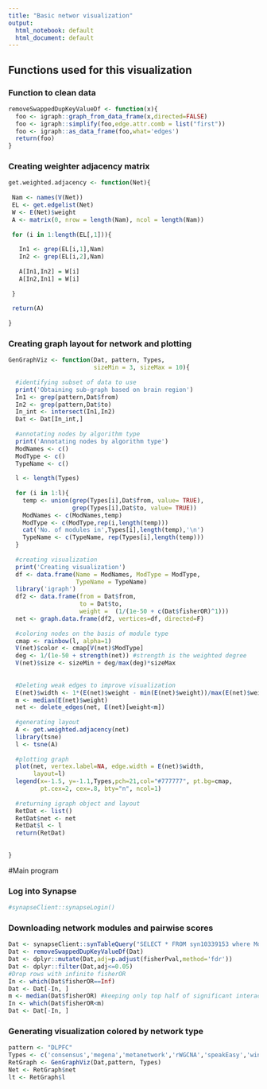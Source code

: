 ```yaml
---
title: "Basic networ visualization"
output:
  html_notebook: default
  html_document: default
---
```


## Functions used for this visualization

### Function to clean data

```r

removeSwappedDupKeyValueDf <- function(x){
  foo <- igraph::graph_from_data_frame(x,directed=FALSE)
  foo <- igraph::simplify(foo,edge.attr.comb = list("first"))
  foo <- igraph::as_data_frame(foo,what='edges')
  return(foo)
}
```


### Creating weighter adjacency matrix 

```r
get.weighted.adjacency <- function(Net){
  
 Nam <- names(V(Net))
 EL <- get.edgelist(Net)
 W <- E(Net)$weight
 A <- matrix(0, nrow = length(Nam), ncol = length(Nam))
  
 for (i in 1:length(EL[,1])){
   
   In1 <- grep(EL[i,1],Nam)
   In2 <- grep(EL[i,2],Nam)
   
   A[In1,In2] = W[i]
   A[In2,In1] = W[i]
   
 }
  
 return(A)
  
}

```


### Creating graph layout for network and plotting

```r
GenGraphViz <- function(Dat, pattern, Types,
                        sizeMin = 3, sizeMax = 10){
  
  #identifying subset of data to use
  print('Obtaining sub-graph based on brain region')
  In1 <- grep(pattern,Dat$from)
  In2 <- grep(pattern,Dat$to)
  In_int <- intersect(In1,In2)
  Dat <- Dat[In_int,]
  
  #annotating nodes by algorithm type
  print('Annotating nodes by algorithm type')
  ModNames <- c()
  ModType <- c()
  TypeName <- c()
  
  l <- length(Types)
  
  for (i in 1:l){
    temp <- union(grep(Types[i],Dat$from, value= TRUE),
                  grep(Types[i],Dat$to, value= TRUE))
    ModNames <- c(ModNames,temp)
    ModType <- c(ModType,rep(i,length(temp)))
    cat('No. of modules in',Types[i],length(temp),'\n')
    TypeName <- c(TypeName, rep(Types[i],length(temp)))
  }
  
  #creating visualization 
  print('Creating visualization')
  df <- data.frame(Name = ModNames, ModType = ModType, 
                   TypeName = TypeName)
  library('igraph')
  df2 <- data.frame(from = Dat$from, 
                    to = Dat$to,
                    weight =  (1/(1e-50 + c(Dat$fisherOR)^1)))
  net <- graph.data.frame(df2, vertices=df, directed=F) 
  
  #coloring nodes on the basis of module type 
  cmap <- rainbow(l, alpha=1) 
  V(net)$color <- cmap[V(net)$ModType]
  deg <- 1/(1e-50 + strength(net)) #strength is the weighted degree
  V(net)$size <- sizeMin + deg/max(deg)*sizeMax
  
  
  #Deleting weak edges to improve visualization
  E(net)$width <- 1*(E(net)$weight - min(E(net)$weight))/max(E(net)$weight)
  m <- median(E(net)$weight)
  net <- delete_edges(net, E(net)[weight<m])
  
  #generating layout
  A <- get.weighted.adjacency(net)
  library(tsne)
  l <- tsne(A)
  
  #plotting graph
  plot(net, vertex.label=NA, edge.width = E(net)$width,  
       layout=l)
  legend(x=-1.5, y=-1.1,Types,pch=21,col="#777777", pt.bg=cmap,
         pt.cex=2, cex=.8, bty="n", ncol=1)
  
  #returning igraph object and layout
  RetDat <- list()
  RetDat$net <- net 
  RetDat$l <- l 
  return(RetDat)
  
  
}
```

#Main program

### Log into Synapse

```r
#synapseClient::synapseLogin()
```



### Downloading network modules and pairwise scores

```r
Dat <- synapseClient::synTableQuery("SELECT * FROM syn10339153 where ModuleNameFull like '%DLPFC' and category like '%DLPFC'")@values
Dat <- removeSwappedDupKeyValueDf(Dat)
Dat <- dplyr::mutate(Dat,adj=p.adjust(fisherPval,method='fdr'))
Dat <- dplyr::filter(Dat,adj<=0.05)
#Drop rows with infinite fisherOR
In <- which(Dat$fisherOR==Inf)
Dat <- Dat[-In, ]
m <- median(Dat$fisherOR) #keeping only top half of significant interactions
In <- which(Dat$fisherOR<m)
Dat <- Dat[-In, ]
```


### Generating visualization colored by network type

```r
pattern <- "DLPFC"
Types <- c('consensus','megena','metanetwork','rWGCNA','speakEasy','wina')
RetGraph <- GenGraphViz(Dat,pattern, Types)
Net <- RetGraph$net 
lt <- RetGraph$l 
```

